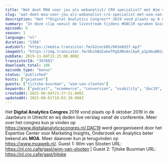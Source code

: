 ```yaml
---
title: "Wat doet MOA voor jou als webanalist/ CRO specialist? met Wim van Slooten en Tjitske Buurman"
slug: "wat-doet-moa-voor-jou-als-webanalist-cro-specialist-met-wim-van-slooten-en-tjitske-buurman"
description: "Het **Digital Analytics Congres** 2019 vond plaats op 8 oktober 2019 in de Jaarbeurs in Utrecht en wij deden live verslag vanaf de conferentie. Meer over het congres kun je vinden op https://www.digitalanalyticscongres.nl/.DAC19 werd georganiseerd door het Expertise Center voor Marketing Insights, Onderzoek en Analytics beter bekend als **MOA**. Meer daarover kun je terugvinden op https://www.moaweb.nl/. Guest 1: Wim van Slooten URL: https://nl.cro.cafe/gast/wim-van-slooten | Guest 2: Tjitske Buurman URL: https://nl.cro.cafe/gast/tjitske"
summary: "In deze clip vanuit de livestream tijdens #DAC19 spraken Guido en Bart met Wim en Tjitske van MOA, de organisatie van DAC19."
episode: 0
season: 1
language: "nl"
duration: "1366"
audioUrl: "https://media.transistor.fm/b2cecb85/603e8d3f.mp3"
imageUrl: "https://img.transistor.fm/OhihBd2akeTPgGXMu9slAyK_pIp9GuW92y1OZ6YsVrY/rs:fill:0:0:1/w:1400/h:1400/q:60/mb:500000/aHR0cHM6Ly9pbWct/dXBsb2FkLXByb2R1/Y3Rpb24udHJhbnNp/c3Rvci5mbS8yMzU1/NmFlOWEzYzk5NGUw/OTQzMDg2NTI0ZmYz/ZTEzYy5qcGVn.webp"
pubDate: 2019-11-04T15:25:00.000Z
transistorId: "397691"
downloads_total: 106
episode_type: "bonus"
status: "published"
hosts: ["gxjansen"]
guests: ["tjitske-buurman", "wim-van-slooten"]
keywords: ["podcast", "ecommerce", "conversion", "usability", "dac19", "moa", "livestream"]
createdAt: 2025-06-04T21:37:51.000Z
updatedAt: 2025-08-01T18:03:39.000Z
---
```


Het **Digital Analytics Congres** 2019 vond plaats op 8 oktober 2019 in de Jaarbeurs in Utrecht en wij deden live verslag vanaf de conferentie. Meer over het congres kun je vinden op https://www.digitalanalyticscongres.nl/.DAC19 werd georganiseerd door het Expertise Center voor Marketing Insights, Onderzoek en Analytics beter bekend als **MOA**. Meer daarover kun je terugvinden op https://www.moaweb.nl/. Guest 1: Wim van Slooten URL: https://nl.cro.cafe/gast/wim-van-slooten | Guest 2: Tjitske Buurman URL: https://nl.cro.cafe/gast/tjitske
